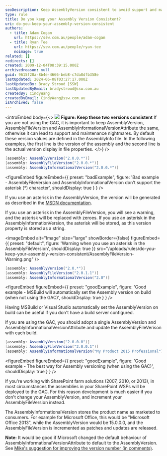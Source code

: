 ```yaml
---
seoDescription: Keep AssemblyVersion consistent to avoid support and maintenance issues, ensuring a smooth development experience.
type: rule
title: Do you keep your Assembly Version Consistent?
uri: do-you-keep-your-assembly-version-consistent
authors:
  - title: Adam Cogan
    url: https://ssw.com.au/people/adam-cogan
  - title: Ryan Tee
    url: https://ssw.com.au/people/ryan-tee
    noimage: true
related: []
redirects: []
created: 2009-12-04T08:39:15.000Z
archivedreason: null
guid: 9615f20a-8b4e-4666-beb8-c7da8dfb358e
lastUpdated: 2024-06-08T03:27:17.000Z
lastUpdatedBy: Brady Stroud [SSW]
lastUpdatedByEmail: bradystroud@ssw.com.au
createdBy: CindyWang
createdByEmail: CindyWang@ssw.com.au
isArchived: false
---
```


<introEmbed
  body={<>
![](/uploads/rules/do-you-keep-your-assembly-version-consistent/VersionConsistent1.jpg)
**Figure: Keep these two versions consistent** If you are not using the GAC, it is important to keep AssemblyVersion, AssemblyFileVersion and AssemblyInformationalVersionAttribute the same, otherwise it can lead to support and maintenance nightmares. By default these version values are defined in the AssemblyInfo file. In the following examples, the first line is the version of the assembly and the second line is the actual version display in file properties.
  </>}
/>
```cs
[assembly: AssemblyVersion("2.0.0.*")]
[assembly: AssemblyFileVersion("2.0.0.*")]
[assembly: AssemblyInformationalVersion("2.0.0.*")]
```

<figureEmbed figureEmbed={{
  preset: "badExample",
  figure: 'Bad example - AssemblyFileVersion and AssemblyInformationalVersion don\'t support the asterisk (\*) character',
  shouldDisplay: true
} } />


If you use an asterisk in the AssemblyVersion, the version will be generated as described in the [MSDN documentation](https://msdn.microsoft.com/en-us/library/system.reflection.assemblyversionattribute%28v=vs.110%29.aspx?WT.mc_id=DT-MVP-33518).

If you use an asterisk in the AssemblyFileVersion, you will see a warning, and the asterisk will be replaced with zeroes. If you use an asterisk in the AssemblyInformationVersion, the asterisk will be stored, as this version property is stored as a string.


<imageEmbed
  alt="Image"
  size="large"
  showBorder={false}
  figureEmbed={{
    preset: "default",
    figure: 'Warning when you use an asterisk in the AssemblyFileVersion',
    shouldDisplay: true
  }}
  src="/uploads/rules/do-you-keep-your-assembly-version-consistent/AssemblyFileVersion-Warning.png"
/>

```cs
[assembly: AssemblyVersion("2.0.*")]
[assembly: AssemblyFileVersion("2.0.1.1")]
[assembly: AssemblyInformationalVersion("2.0")]
```

<figureEmbed figureEmbed={{
  preset: "goodExample",
  figure: 'Good example - MSBuild will automatically set the Assembly version on build (when not using the GAC)',
  shouldDisplay: true
} } />


Having MSBuild or Visual Studio automatically set the AssemblyVersion on build can be useful if you don't have a build server configured.

If you are using the GAC, you should adopt a single AssemblyVersion and AssemblyInformationalVersionAttribute and update the AssemblyFileVerison with each build.

```cs
[assembly: AssemblyVersion("2.0.0.0")]
[assembly: AssemblyFileVersion("2.0.0.1")]
[assembly: AssemblyInformationalVersion("My Product 2015 Professional")]
```

<figureEmbed figureEmbed={{
  preset: "goodExample",
  figure: 'Good example - The best way for Assembly versioning (when using the GAC)',
  shouldDisplay: true
} } />


If you're working with SharePoint farm solutions (2007, 2010, or 2013), in most circumstances the assemblies in your SharePoint WSPs will be deployed to the GAC. For this reason development is much easier if you don't change your AssemblyVersion, and increment your AssemblyFileVersion instead.

The AssemblyInformationalVersion stores the product name as marketed to consumers. For example for Microsoft Office, this would be "Microsoft Office 2013", while the AssemblyVersion would be 15.0.0.0, and the AssemblyFileVersion is incremented as patches and updates are released.

**Note:** It would be good if Microsoft changed the default behaviour of AssemblyInformationalVersionAttribute to default to the AssemblyVersion. See [Mike's suggestion for improving the version number (in comments)](http://msdn.microsoft.com/en-us/library/system.reflection.assemblyinformationalversionattribute.aspx?WT.mc_id=DT-MVP-33518).
